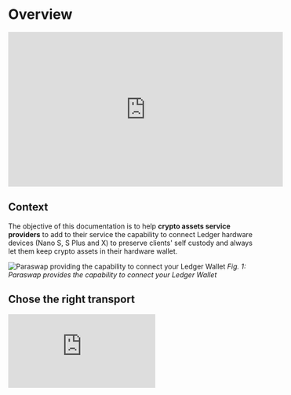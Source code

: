 
# Overview

<iframe width="560" height="315" src="https://www.youtube-nocookie.com/embed/AbiSOalYPHI" title="YouTube video player" frameborder="0" allow="accelerometer; autoplay; clipboard-write; encrypted-media; gyroscope; picture-in-picture" allowfullscreen></iframe>

## Context
The objective of this documentation is to help **crypto assets service providers** to add to their service the capability to connect Ledger hardware devices (Nano S, S Plus and X) to preserve clients' self custody and always let them keep crypto assets in their hardware wallet.

![Paraswap providing the capability to connect your Ledger Wallet](/overview.png)
*Fig. 1: Paraswap provides the capability to connect your Ledger Wallet*

## Chose the right transport

<div style={{width: "100%"}} className="center">
	<div style={{position: "relative", paddingBottom: "56.25%", paddingTop: 0, height: 0}}>
		<iframe title="Blockchain Foundation Dev Journey" frameBorder="0" style={{position: "absolute", top: 0, left: 0, width: "100%", height: "100%"}} src="https://view.genial.ly/6527f88639dd930011240043" type="text/html" allowscriptaccess="always" allowFullScreen={true} scrolling="yes" allownetworking="all"></iframe> 
	</div> 
</div>
